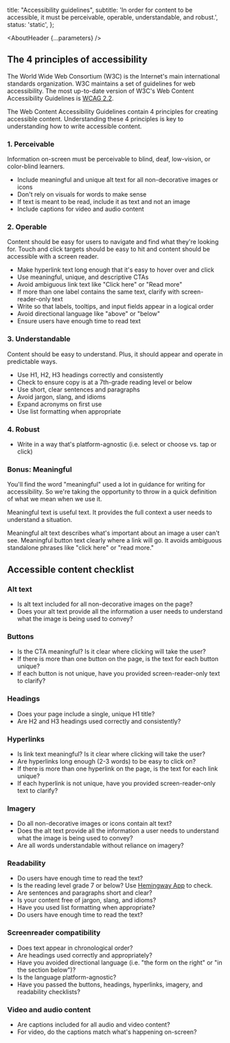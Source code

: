 


  title: "Accessibility guidelines",
  subtitle: 'In order for content to be accessible, it must be perceivable, operable, understandable, and robust.',
  status: 'static',
};

<Meta title="UX Writing/Accessibility guidelines" />

<AboutHeader {...parameters} />

## The 4 principles of accessibility

The World Wide Web Consortium (W3C) is the Internet's main international standards organization. W3C maintains a set of guidelines for web accessibility. The most up-to-date version of W3C's Web Content Accessibility Guidelines is [WCAG 2.2](https://www.w3.org/TR/WCAG22/).

The Web Content Accessibility Guidelines contain 4 principles for creating accessible content. Understanding these 4 principles is key to understanding how to write accessible content.

### 1. Perceivable

Information on-screen must be perceivable to blind, deaf, low-vision, or color-blind learners.

- Include meaningful and unique alt text for all non-decorative images or icons
- Don't rely on visuals for words to make sense
- If text is meant to be read, include it as text and not an image
- Include captions for video and audio content

### 2. Operable

Content should be easy for users to navigate and find what they're looking for. Touch and click targets should be easy to hit and content should be accessible with a screen reader.

- Make hyperlink text long enough that it's easy to hover over and click
- Use meaningful, unique, and descriptive CTAs
- Avoid ambiguous link text like "Click here" or "Read more"
- If more than one label contains the same text, clarify with screen-reader-only text
- Write so that labels, tooltips, and input fields appear in a logical order
- Avoid directional language like "above" or "below"
- Ensure users have enough time to read text

### 3. Understandable

Content should be easy to understand. Plus, it should appear and operate in predictable ways.

- Use H1, H2, H3 headings correctly and consistently
- Check to ensure copy is at a 7th-grade reading level or below
- Use short, clear sentences and paragraphs
- Avoid jargon, slang, and idioms
- Expand acronyms on first use
- Use list formatting when appropriate

### 4. Robust

- Write in a way that's platform-agnostic (i.e. select or choose vs. tap or click)

### Bonus: Meaningful

You'll find the word "meaningful" used a lot in guidance for writing for accessibility. So we're taking the opportunity to throw in a quick definition of what we mean when we use it.

Meaningful text is useful text. It provides the full context a user needs to understand a situation.

Meaningful alt text describes what's important about an image a user can't see. Meaningful button text clearly where a link will go. It avoids ambiguous standalone phrases like "click here" or "read more."

## Accessible content checklist

### Alt text
- Is alt text included for all non-decorative images on the page?
- Does your alt text provide all the information a user needs to understand what the image is being used to convey?

### Buttons
- Is the CTA meaningful? Is it clear where clicking will take the user?
- If there is more than one button on the page, is the text for each button unique?
- If each button is not unique, have you provided screen-reader-only text to clarify?

### Headings
- Does your page include a single, unique H1 title?
- Are H2 and H3 headings used correctly and consistently?


### Hyperlinks
- Is link text meaningful? Is it clear where clicking will take the user?
- Are hyperlinks long enough (2-3 words) to be easy to click on?
- If there is more than one hyperlink on the page, is the text for each link unique?
- If each hyperlink is not unique, have you provided screen-reader-only text to clarify?


### Imagery
- Do all non-decorative images or icons contain <LinkTo id="UX Writing/Component guidelines/Alternative text" > alt text</LinkTo>?
- Does the alt text provide all the information a user needs to understand what the image is being used to convey?
- Are all words understandable without reliance on imagery?


### Readability
- Do users have enough time to read the text?
- Is the reading level grade 7 or below? Use [Hemingway App](https://hemingwayapp.com) to check.
- Are sentences and paragraphs short and clear?
- Is your content free of jargon, slang, and idioms?
- Have you used list formatting when appropriate?
- Do users have enough time to read the text?

### Screenreader compatibility
- Does text appear in chronological order?
- Are headings used correctly and appropriately?
- Have you avoided directional language (i.e. "the form on the right" or "in the section below")?
- Is the language platform-agnostic?
- Have you passed the buttons, headings, hyperlinks, imagery, and readability checklists?


### Video and audio content
- Are captions included for all audio and video content?
- For video, do the captions match what's happening on-screen?
